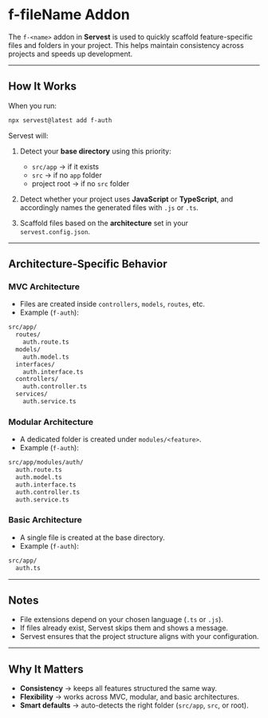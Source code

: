 # f-fileName Addon

The `f-<name>` addon in **Servest** is used to quickly scaffold feature-specific files and folders in your project.
This helps maintain consistency across projects and speeds up development.

---

## How It Works

When you run:

```bash
npx servest@latest add f-auth
```

Servest will:

1. Detect your **base directory** using this priority:
   - `src/app` → if it exists
   - `src` → if no `app` folder
   - project root → if no `src` folder

2. Detect whether your project uses **JavaScript** or **TypeScript**, and accordingly names the generated files with `.js` or `.ts`.

3. Scaffold files based on the **architecture** set in your `servest.config.json`.

---

## Architecture-Specific Behavior

### MVC Architecture

- Files are created inside `controllers`, `models`, `routes`, etc.
- Example (`f-auth`):

```bash
src/app/
  routes/
    auth.route.ts
  models/
    auth.model.ts
  interfaces/
    auth.interface.ts
  controllers/
    auth.controller.ts
  services/
    auth.service.ts
```

### Modular Architecture

- A dedicated folder is created under `modules/<feature>`.
- Example (`f-auth`):

```bash
src/app/modules/auth/
  auth.route.ts
  auth.model.ts
  auth.interface.ts
  auth.controller.ts
  auth.service.ts
```

### Basic Architecture

- A single file is created at the base directory.
- Example (`f-auth`):

```bash
src/app/
  auth.ts
```

---

## Notes

- File extensions depend on your chosen language (`.ts` or `.js`).
- If files already exist, Servest skips them and shows a message.
- Servest ensures that the project structure aligns with your configuration.

---

## Why It Matters

- **Consistency** → keeps all features structured the same way.
- **Flexibility** → works across MVC, modular, and basic architectures.
- **Smart defaults** → auto-detects the right folder (`src/app`, `src`, or root).
